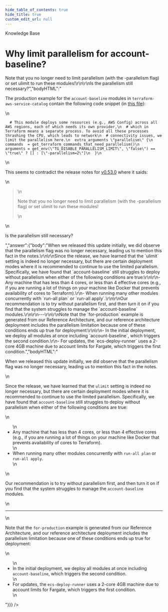 ```yaml
---
hide_table_of_contents: true
hide_title: true
custom_edit_url: null
---
```



<CenterLayout>
<span className="title">Knowledge Base</span>
<h1>Why limit parallelism for account-baseline?</h1>
<GitHub discussion={{"id":"D_kwDOF8slf84AO68M","number":240,"author":{"login":"yorinasub17"},"title":"Why limit parallelism for account-baseline?","body":"The production example for the `account-baseline` modules in `terraform-aws-service-catalog` contain the following code snippet (in [this file](https://github.com/gruntwork-io/terraform-aws-service-catalog/blob/master/examples/for-production/infrastructure-live/_envcommon/landingzone/account-baseline-app-base.hcl)):\r\n\r\n```\r\n  # This module deploys some resources (e.g., AWS Config) across all AWS regions, each of which needs its own provider,\r\n  # which in Terraform means a separate process. To avoid all these processes thrashing the CPU, which leads to network\r\n  # connectivity issues, we limit the parallelism here.\r\n  extra_arguments \"parallelism\" {\r\n    commands  = get_terraform_commands_that_need_parallelism()\r\n    arguments = get_env(\"TG_DISABLE_PARALLELISM_LIMIT\", \"false\") == \"true\" ? [] : [\"-parallelism=2\"]\r\n  }\r\n```\r\n\r\nThis seems to contradict the release notes for [v0.53.0](https://github.com/gruntwork-io/terraform-aws-service-catalog/releases/tag/v0.53.0) where it saids:\r\n\r\n> Note that you no longer need to limit parallelism (with the -parallelism flag) or set ulimit to run these modules!\r\n\r\nIs the parallelism still necessary?","bodyHTML":"<p dir=\"auto\">The production example for the <code class=\"notranslate\">account-baseline</code> modules in <code class=\"notranslate\">terraform-aws-service-catalog</code> contain the following code snippet (in <a href=\"https://github.com/gruntwork-io/terraform-aws-service-catalog/blob/master/examples/for-production/infrastructure-live/_envcommon/landingzone/account-baseline-app-base.hcl\">this file</a>):</p>\n<div class=\"snippet-clipboard-content notranslate position-relative overflow-auto\" data-snippet-clipboard-copy-content=\"  # This module deploys some resources (e.g., AWS Config) across all AWS regions, each of which needs its own provider,\n  # which in Terraform means a separate process. To avoid all these processes thrashing the CPU, which leads to network\n  # connectivity issues, we limit the parallelism here.\n  extra_arguments &quot;parallelism&quot; {\n    commands  = get_terraform_commands_that_need_parallelism()\n    arguments = get_env(&quot;TG_DISABLE_PARALLELISM_LIMIT&quot;, &quot;false&quot;) == &quot;true&quot; ? [] : [&quot;-parallelism=2&quot;]\n  }\"><pre class=\"notranslate\"><code>  # This module deploys some resources (e.g., AWS Config) across all AWS regions, each of which needs its own provider,\n  # which in Terraform means a separate process. To avoid all these processes thrashing the CPU, which leads to network\n  # connectivity issues, we limit the parallelism here.\n  extra_arguments \"parallelism\" {\n    commands  = get_terraform_commands_that_need_parallelism()\n    arguments = get_env(\"TG_DISABLE_PARALLELISM_LIMIT\", \"false\") == \"true\" ? [] : [\"-parallelism=2\"]\n  }\n</code></pre></div>\n<p dir=\"auto\">This seems to contradict the release notes for <a href=\"https://github.com/gruntwork-io/terraform-aws-service-catalog/releases/tag/v0.53.0\">v0.53.0</a> where it saids:</p>\n<blockquote>\n<p dir=\"auto\">Note that you no longer need to limit parallelism (with the -parallelism flag) or set ulimit to run these modules!</p>\n</blockquote>\n<p dir=\"auto\">Is the parallelism still necessary?</p>","answer":{"body":"When we released this update initially, we did observe that the parallelism flag was no longer necessary, leading us to mention this fact in the notes.\r\n\r\nSince the release, we have learned that the `ulimit` setting is indeed no longer necessary, but there are certain deployment modes where it is recommended to continue to use the limited parallelism. Specifically, we have found that `account-baseline` still struggles to deploy without parallelism when either of the following conditions are true:\r\n\r\n- Any machine that has less than 4 cores, or less than 4 effective cores (e.g., if you are running a lot of things on your machine like Docker that prevents availability of cores to Terraform).\r\n- When running many other modules concurrently with `run-all plan` or `run-all apply`.\r\n\r\nOur recommendation is to try without parallelism first, and then turn it on if you find that the system struggles to manage the `account-baseline` modules.\r\n\r\n---\r\n\r\nNote that the `for-production` example is generated from our Reference Architecture, and our reference architecture deployment includes the parallelism limitation because one of these conditions ends up true for deployment:\r\n\r\n- In the initial deployment, we deploy all modules at once including `account-baseline`, which triggers the second condition.\r\n- For updates, the `ecs-deploy-runner` uses a 2-core 4GB machine due to account limits for Fargate, which triggers the first condition.","bodyHTML":"<p dir=\"auto\">When we released this update initially, we did observe that the parallelism flag was no longer necessary, leading us to mention this fact in the notes.</p>\n<p dir=\"auto\">Since the release, we have learned that the <code class=\"notranslate\">ulimit</code> setting is indeed no longer necessary, but there are certain deployment modes where it is recommended to continue to use the limited parallelism. Specifically, we have found that <code class=\"notranslate\">account-baseline</code> still struggles to deploy without parallelism when either of the following conditions are true:</p>\n<ul dir=\"auto\">\n<li>Any machine that has less than 4 cores, or less than 4 effective cores (e.g., if you are running a lot of things on your machine like Docker that prevents availability of cores to Terraform).</li>\n<li>When running many other modules concurrently with <code class=\"notranslate\">run-all plan</code> or <code class=\"notranslate\">run-all apply</code>.</li>\n</ul>\n<p dir=\"auto\">Our recommendation is to try without parallelism first, and then turn it on if you find that the system struggles to manage the <code class=\"notranslate\">account-baseline</code> modules.</p>\n<hr>\n<p dir=\"auto\">Note that the <code class=\"notranslate\">for-production</code> example is generated from our Reference Architecture, and our reference architecture deployment includes the parallelism limitation because one of these conditions ends up true for deployment:</p>\n<ul dir=\"auto\">\n<li>In the initial deployment, we deploy all modules at once including <code class=\"notranslate\">account-baseline</code>, which triggers the second condition.</li>\n<li>For updates, the <code class=\"notranslate\">ecs-deploy-runner</code> uses a 2-core 4GB machine due to account limits for Fargate, which triggers the first condition.</li>\n</ul>"}}} />

</CenterLayout>
  

<!-- ##DOCS-SOURCER-START
{
  "sourcePlugin": "github-discussions",
  "hash": "ea297cff1ed2aeaff2ea0f7a23f505c0"
}
##DOCS-SOURCER-END -->
